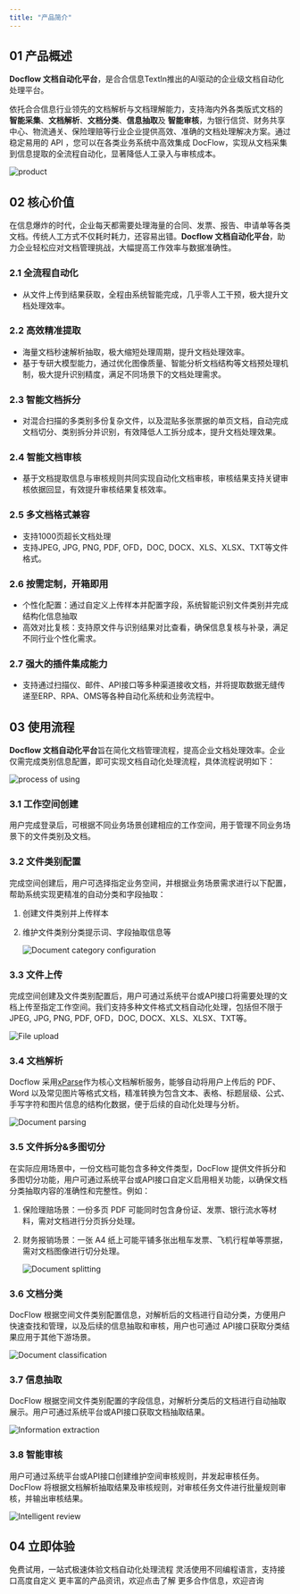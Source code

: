 ```yaml
---
title: "产品简介"
---
```


## 01 产品概述

**Docflow 文档自动化平台**，是合合信息TextIn推出的AI驱动的企业级文档自动化处理平台。

依托合合信息行业领先的文档解析与文档理解能力，支持海内外各类版式文档的 **智能采集**、**文档解析**、**文档分类**、**信息抽取**及 **智能审核**，为银行信贷、财务共享中心、物流通关、保险理赔等行业企业提供高效、准确的文档处理解决方案。通过稳定易用的 API ，您可以在各类业务系统中高效集成 DocFlow，实现从文档采集到信息提取的全流程自动化，显著降低人工录入与审核成本。

![product](../images/01.png)

## 02 核心价值

在信息爆炸的时代，企业每天都需要处理海量的合同、发票、报告、申请单等各类文档。传统人工方式不仅耗时耗力，还容易出错。**Docflow 文档自动化平台**，助力企业轻松应对文档管理挑战，大幅提高工作效率与数据准确性。

### 2.1 全流程自动化

- 从文件上传到结果获取，全程由系统智能完成，几乎零人工干预，极大提升文档处理效率。

### 2.2 高效精准提取

- 海量文档秒速解析抽取，极大缩短处理周期，提升文档处理效率。
- 基于专研大模型能力，通过优化图像质量、智能分析文档结构等文档预处理机制，极大提升识别精度，满足不同场景下的文档处理需求。

### 2.3 智能文档拆分

- 对混合扫描的多类别多份复杂文件，以及混贴多张票据的单页文档，自动完成文档切分、类别拆分并识别，有效降低人工拆分成本，提升文档处理效果。

### 2.4 智能文档审核

- 基于文档提取信息与审核规则共同实现自动化文档审核，审核结果支持关键审核依据回显，有效提升审核结果复核效率。

### 2.5 多文档格式兼容

- 支持1000页超长文档处理
- 支持JPEG, JPG, PNG, PDF, OFD，DOC, DOCX、XLS、XLSX、TXT等文件格式。

### 2.6 按需定制，开箱即用

- 个性化配置：通过自定义上传样本并配置字段，系统智能识别文件类别并完成结构化信息抽取
- 高效对比复核：支持原文件与识别结果对比查看，确保信息复核与补录，满足不同行业个性化需求。

### 2.7 强大的插件集成能力

- 支持通过扫描仪、邮件、API接口等多种渠道接收文档，并将提取数据无缝传递至ERP、RPA、OMS等各种自动化系统和业务流程中。

## 03 使用流程

**Docflow 文档自动化平台**旨在简化文档管理流程，提高企业文档处理效率。企业仅需完成类别信息配置，即可实现文档自动化处理流程，具体流程说明如下：

![process of using](../images/02.png)

### 3.1 工作空间创建

用户完成登录后，可根据不同业务场景创建相应的工作空间，用于管理不同业务场景下的文件类别及文档。

### 3.2 文件类别配置

完成空间创建后，用户可选择指定业务空间，并根据业务场景需求进行以下配置，帮助系统实现更精准的自动分类和字段抽取：

1. 创建文件类别并上传样本
2. 维护文件类别分类提示词、字段抽取信息等

   ![Document category configuration](../images/03.png)

### 3.3 文件上传

完成空间创建及文件类别配置后，用户可通过系统平台或API接口将需要处理的文档上传至指定工作空间。我们支持多种文件格式文档自动化处理，包括但不限于JPEG, JPG, PNG, PDF, OFD，DOC, DOCX、XLS、XLSX、TXT等。

![File upload](../images/04.png)

### 3.4 文档解析

Docflow 采用[xParse](https://www.textin.com/market/detail/pdf_to_markdown)作为核心文档解析服务，能够自动将用户上传后的 PDF、Word 以及常见图片等格式文档，精准转换为包含文本、表格、标题层级、公式、手写字符和图片信息的结构化数据，便于后续的自动化处理与分析。

![Document parsing](../images/05.png)

### 3.5 文件拆分&多图切分

在实际应用场景中，一份文档可能包含多种文件类型，DocFlow 提供文件拆分和多图切分功能，用户可通过系统平台或API接口自定义启用相关功能，以确保文档分类抽取内容的准确性和完整性。例如：

1. 保险理赔场景：一份多页 PDF 可能同时包含身份证、发票、银行流水等材料，需对文档进行分页拆分处理。
2. 财务报销场景：一张 A4 纸上可能平铺多张出租车发票、飞机行程单等票据，需对文档图像进行切分处理。

   ![Document splitting](../images/06.png)

### 3.6 文档分类

DocFlow 根据空间文件类别配置信息，对解析后的文档进行自动分类，方便用户快速查找和管理，以及后续的信息抽取和审核，用户也可通过 API接口获取分类结果应用于其他下游场景。

![Document classification](../images/07.png)

### 3.7 信息抽取

DocFlow 根据空间文件类别配置的字段信息，对解析分类后的文档进行自动抽取展示。用户可通过系统平台或API接口获取文档抽取结果。

![Information extraction](../images/08.png)

### 3.8 智能审核

用户可通过系统平台或API接口创建维护空间审核规则，并发起审核任务。DocFlow 将根据文档解析抽取结果及审核规则，对审核任务文件进行批量规则审核，并输出审核结果。

![Intelligent review](../images/09.png)

## 04 立即体验


<CardGroup cols={2}>
  <Card title="SaaS平台" icon="sparkles" href="https://docflow.textin.com/">
    免费试用，一站式极速体验文档自动化处理流程
  </Card>
  <Card title="API" icon="sparkles" href="/api-reference/%E4%B8%8A%E4%BC%A0%E6%96%87%E4%BB%B6">
    灵活使用不同编程语言，支持接口高度自定义
  </Card>
  <Card title="Docflow 官方网站" icon="sparkles" href="https://www.textin.com/product/textin_docflow">
    更丰富的产品资讯，欢迎点击了解
  </Card>
  <Card title="联系我们" icon="sparkles" href="https://www.textin.com/contact?type=27&sub_type=1">
    更多合作信息，欢迎咨询
  </Card>
</CardGroup>
